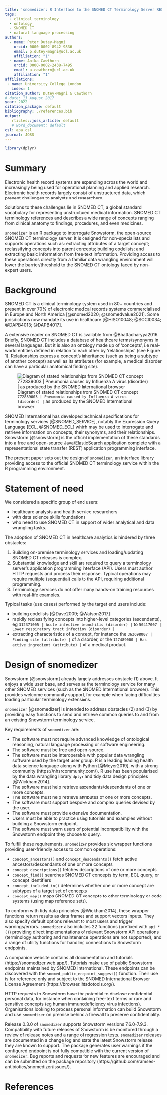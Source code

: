 ```yaml
---
title: 'snomedizer: R Interface to the SNOMED CT Terminology Server REST API'
tags:
  - clinical terminology
  - ontology
  - SNOMED CT
  - natural language processing
authors:
  - name: Peter Dutey-Magni
    orcid: 0000-0002-8942-9836
    email: p.dutey-magni@ucl.ac.uk
    affiliation: "1"
  - name: Anika Cawthorn
    orcid: 0000-0002-2438-7495
    email: a.cawthorn@ucl.ac.uk
    affiliation: "1"
affiliations:
 - name: University College London
   index: 1
citation_author: Dutey-Magni & Cawthorn
# date: 13 August 2017
year: 2022
citation_package: default
bibliography: ./references.bib
output: 
   rticles::joss_article: default
   # word_document: default
csl: apa.csl
journal: JOSS
---
```



```r
library(dplyr)
```

# Summary

Electronic health record systems are expanding across the world and increasingly being used for operational planning and applied research. Electronic health records largely consist of unstructured data, which present challenges to analysts and researchers. 

Solutions to these challenges lie in SNOMED CT, a global standard vocabulary for representing unstructured medical information. SNOMED CT terminology references and describes a wide range of concepts ranging from clinical anatomy to findings, procedures, and even medicines.

``snomedizer`` is an R package to interrogate Snowstorm, the open-source SNOMED CT terminology server. It is designed for non-specialists and supports operations such as: extracting attributes of a target concept; reclassifying concepts into parent concepts; building codelists; and extracting basic information from free-text information. Providing access to these operations directly from a familiar data wrangling environment will lower the barrier/threshold to the SNOMED CT ontology faced by non-expert users.

# Background 

SNOMED CT is a clinical terminology system used in 80+ countries and present in over 70% of electronic medical records systems commercialised in Europe and North America [@snomed2020; @snomedvalue2021]. Some jurisdictions now mandate its use in healthcare [@HISO10048; @SCCI0034; @DAPB4013; @DAPB4017]. 

A extensive reader on SNOMED CT is available from @Bhattacharyya2016. Briefly, SNOMED CT includes a database of healthcare terms/synonyms in several languages. But it is also an ontology made up of 'concepts', i.e real-world entities defined in relation to each other by 'relationships' (see Figure 1). Relationships express a concept's inheritance (such as being a subtype of another concept) as well as its attributes (for example, a medical disorder can have a particular anatomical finding site).

![Diagram of stated relationships from SNOMED CT concept `772839003 | Pneumonia caused by Influenza A virus (disorder) |` as produced by the SNOMED International browser](pneumonia_diagram.png) 

SNOMED International has developed technical specifications for terminology services [@SNOMED_SERVICE], notably the Expression Query Language [ECL, @SNOMED_ECL] which may be used to interrogate and retrieve information on concepts, their synonyms, and their relationships. Snowstorm [@snowstorm] is the official implementation of these standards into a free and open-source Java/ElasticSearch application complete with a representational state transfer (REST) application programming interface.

The present paper sets out the design of ``snomedizer``, an interface library providing access to the official SNOMED CT terminology service within the R programming environment.

# Statement of need

We considered a specific group of end users:

* healthcare analysts and health service researchers 
* with data science skills foundations
* who need to use SNOMED CT in support of wider analytical and data wrangling tasks.

The adoption of SNOMED CT in healthcare analytics is hindered by three obstacles:

1. Building on-premise terminology services and loading/updating SNOMED CT releases is complex.
2. Substantial knowledge and skill are required to query a terminology server's application programming interface (API). Users must author HTTP requests and process their response. Typical operations may require multiple (sequential) calls to the API, requiring additional programming.
3. Terminology services do not offer many hands-on training resources with real-life examples.

Typical tasks (use cases) performed by the target end users include:

- building codelists [@Dave2009; @Watson2017]
- rapidly reclassifying concepts into higher-level categories (ascendants), eg `312371005 | Acute infective bronchitis (disorder) |` to  `50417007 | Lower respiratory tract infection (disorder) |`
- extracting characteristics of a concept, for instance the `363698007 | Finding site (attribute) |` of a disorder, or the `127489000 | Has active ingredient (attribute) |` of a medical product.

# Design of snomedizer

Snowstorm [@snowstorm] already largely addresses obstacle (1) above. It enjoys a wide user base, and serves as the terminology service for many other SNOMED services (such as the SNOMED International browser). This provides welcome community support, for example when facing difficulties loading particular terminology extensions.

``snomedizer`` [@snomedizer] is intended to address obstacles (2) and (3) by providing easy functions to send and retrieve common queries to and from an existing Snowstorm terminology service.

Key requirements of ``snomedizer`` are:

* The software must not require advanced knowledge of ontological reasoning, natural language processing or software engineering.
* The software must be free and open-source.
* The software must be interoperable with popular data wrangling software used by the target user group. R is a leading leading health data science language along with Python [@Meyer2019], with a strong community (https://nhsrcommunity.com/). R use has been popularised by the data wrangling library ``dplyr`` and tidy data design principles [@Wickham2014]. 
* The software must help retrieve ascendants/descendants of one or more concepts.
* The software must help retrieve attributes of one or more concepts.
* The software must support bespoke and complex queries devised by the user.
* The software must provide extensive documentation.
* Users must be able to practice using tutorials and examples without building a Snowstorm endpoint.
* The software must warn users of potential incompatibility with the Snowstorm endpoint they choose to query.

To fulfill these requirements, ``snomedizer`` provides six wrapper functions providing user-friendly access to common operations:

* `concept_ancestors()` and `concept_descendants()` fetch active ancestors/descendants of one or more concepts
* `concept_descriptions()` fetches descriptions of one or more concepts
* `concept_find()` searches SNOMED CT concepts by term, ECL query, or concept identifiers
* `concept_included_in()` determines whether one or more concept are subtypes of a target set of concepts
* `concept_map()` maps SNOMED CT concepts to other terminology or code systems (using map reference sets).

To conform with tidy data principles [@Wickham2014], these wrapper functions return results as data frames and support vectors inputs. They also specify default options relevant to most users and trigger warnings/errors. ``snomedizer`` also includes 22 functions (prefixed with `api_*()`) providing direct implementations of relevant Snowstorm API operations (terminology authoring and maintenance operations are not supported), and a range of utility functions for handling connections to Snowstorm endpoints.

A companion website contains all documentation and tutorials (https://snomedizer.web.app/). Tutorials make use of public Snowstorm endpoints maintained by SNOMED International. These endpoints can be discovered with the `snomed_public_endpoint_suggest()` function. Their use is for reference only and subject to the SNOMED International Browser License Agreement (https://browser.ihtsdotools.org/).

HTTP requests to Snowstorm have the potential to disclose confidential personal data, for instance when containing free-text terms or rare and sensitive concepts (eg human immunodeficiency virus infections). Organisations looking to process personal information can build Snowstorm and use ``snomedizer`` on premise behind a firewall to preserve confidentiality.

Release 0.3.0 of ``snomedizer`` supports Snowstorm versions 7.6.0-7.9.3. Compatibility with future releases of Snowstorm is be monitored through a review of release notes and a range of regression tests. ``snomedizer`` releases are documented in a change log and state the latest Snowstorm release they are known to support. The package generates user warnings if the configured endpoint is not fully compatible with the current version of ``snomedizer``. Bug reports and requests for new features are encouraged and can be submitted on the package repository (https://github.com/ramses-antibiotics/snomedizer/issues/).


<!--
# Acknowledgements

This project was funded by the National Institute for Health Research (NIHR) [name of NIHR programme (NIHR unique award identifier)/name of part of the NIHR]. The views expressed are those of the author(s) and not necessarily those of the NIHR or the Department of Health and Social Care.
-->


# References

